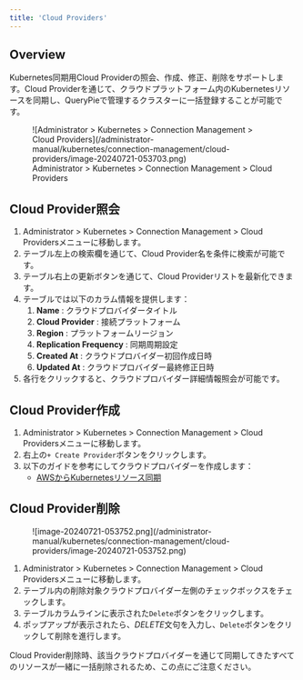 ```yaml
---
title: 'Cloud Providers'
---
```



## Overview

Kubernetes同期用Cloud Providerの照会、作成、修正、削除をサポートします。Cloud Providerを通じて、クラウドプラットフォーム内のKubernetesリソースを同期し、QueryPieで管理するクラスターに一括登録することが可能です。

<figure data-layout="center" data-align="center">
![Administrator &gt; Kubernetes &gt; Connection Management &gt; Cloud Providers](/administrator-manual/kubernetes/connection-management/cloud-providers/image-20240721-053703.png)
<figcaption>
Administrator &gt; Kubernetes &gt; Connection Management &gt; Cloud Providers
</figcaption>
</figure>


## Cloud Provider照会

1. Administrator &gt; Kubernetes &gt; Connection Management &gt; Cloud Providersメニューに移動します。
2. テーブル左上の検索欄を通じて、Cloud Provider名を条件に検索が可能です。
3. テーブル右上の更新ボタンを通じて、Cloud Providerリストを最新化できます。
4. テーブルでは以下のカラム情報を提供します：
    1.  **Name**  : クラウドプロバイダータイトル
    2.  **Cloud Provider**  : 接続プラットフォーム
    3.  **Region**  : プラットフォームリージョン
    4.  **Replication Frequency** : 同期周期設定
    5.  **Created At**  : クラウドプロバイダー初回作成日時
    6.  **Updated At** : クラウドプロバイダー最終修正日時
5. 各行をクリックすると、クラウドプロバイダー詳細情報照会が可能です。


## Cloud Provider作成

1. Administrator &gt; Kubernetes &gt; Connection Management &gt; Cloud Providersメニューに移動します。
2. 右上の`+ Create Provider`ボタンをクリックします。
3. 以下のガイドを参考にしてクラウドプロバイダーを作成します：
    * [AWSからKubernetesリソース同期](cloud-providers/synchronizing-kubernetes-resources-from-aws)


## Cloud Provider削除

<figure data-layout="left" data-align="left">
![image-20240721-053752.png](/administrator-manual/kubernetes/connection-management/cloud-providers/image-20240721-053752.png)
</figure>

1. Administrator &gt; Kubernetes &gt; Connection Management &gt; Cloud Providersメニューに移動します。
2. テーブル内の削除対象クラウドプロバイダー左側のチェックボックスをチェックします。
3. テーブルカラムラインに表示された`Delete`ボタンをクリックします。
4. ポップアップが表示されたら、*DELETE*文句を入力し、`Delete`ボタンをクリックして削除を進行します。

<Callout type="important">
Cloud Provider削除時、該当クラウドプロバイダーを通じて同期してきたすべてのリソースが一緒に一括削除されるため、この点にご注意ください。
</Callout>
